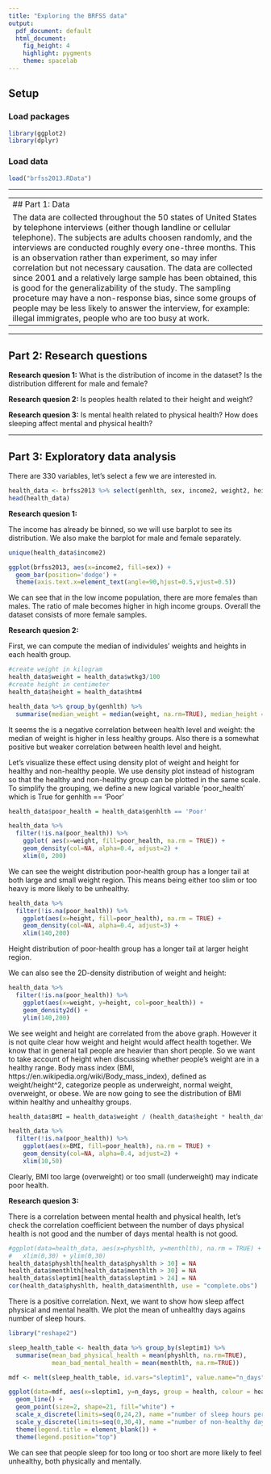 ```yaml
---
title: "Exploring the BRFSS data"
output:
  pdf_document: default
  html_document:
    fig_height: 4
    highlight: pygments
    theme: spacelab
---
```


## Setup

### Load packages

```r
library(ggplot2)
library(dplyr)
```

### Load data

```r
load("brfss2013.RData")
```


* * *

---
## Part 1: Data
The data are collected throughout the 50 states of United States by telephone interviews (either though landline or cellular telephone). The subjects are adults choosen randomly, and the interviews are conducted roughly every one-three months. This is an observation rather than experiment, so may infer correlation but not necessary causation. The data are collected since 2001 and a relatively large sample has been obtained, this is good for the generalizability of the study. The sampling proceture may have a non-response bias, since some groups of people may be less likely to answer the interview, for example: illegal immigrates, people who are too busy at work.
---
* * *

## Part 2: Research questions

**Research quesion 1:**
What is the distribution of income in the dataset? Is the distribution different for male and female?

**Research quesion 2:**
Is peoples health related to their height and weight?

**Research quesion 3:**
Is mental health related to physical health? How does sleeping affect mental and physical health?

* * *

## Part 3: Exploratory data analysis

There are 330 variables, let's select a few we are interested in.

```r
health_data <- brfss2013 %>% select(genhlth, sex, income2, weight2, height3, physhlth, menthlth, wtkg3, htm4, sleptim1)
head(health_data)
```


**Research quesion 1:**

The income has already be binned, so we will use barplot to see its distribution. We also make the barplot for male and female separately.
```r
unique(health_data$income2)
```
```r
ggplot(brfss2013, aes(x=income2, fill=sex)) + 
  geom_bar(position='dodge') +
  theme(axis.text.x=element_text(angle=90,hjust=0.5,vjust=0.5)) 
```
We can see that in the low income population, there are more females than males. The ratio of male becomes higher in high income groups. Overall the dataset consists of more female samples.



**Research quesion 2:**

First, we can compute the median of individules' weights and heights in each health group.

```r
#create weight in kilogram
health_data$weight = health_data$wtkg3/100
#create height in centimeter
health_data$height = health_data$htm4

health_data %>% group_by(genhlth) %>%
  summarise(median_weight = median(weight, na.rm=TRUE), median_height = median(height, na.rm=TRUE))
```
It seems the is a negative correlation between health level and weight: the median of weight is higher in less healthy groups. Also there is a somewhat positive but weaker correlation between health level and height.

Let's visualize these effect using density plot of weight and height for healthy and non-healthy people. We use density plot instead of histogram so that the healthy and non-healthy group can be plotted in the same scale. To simplify the grouping, we define a new logical variable 'poor_health' which is True for genhlth == 'Poor'


```r
health_data$poor_health = health_data$genhlth == 'Poor'

health_data %>%
  filter(!is.na(poor_health)) %>%
    ggplot( aes(x=weight, fill=poor_health, na.rm = TRUE)) +
    geom_density(col=NA, alpha=0.4, adjust=2) + 
    xlim(0, 200)
```
We can see the weight distribution poor-health group has a longer tail at both large and small weight region. This means being either too slim or too heavy is more likely to be unhealthy.

```r
health_data %>%
  filter(!is.na(poor_health)) %>%
    ggplot(aes(x=height, fill=poor_health), na.rm = TRUE) +
    geom_density(col=NA, alpha=0.4, adjust=3) +
    xlim(140,200)
```
Height distribution of poor-health group has a longer tail at larger height region. 

We can also see the 2D-density distribution of weight and height:

```r
health_data %>%
  filter(!is.na(poor_health)) %>%
    ggplot(aes(x=weight, y=height, col=poor_health)) +
    geom_density2d() +
    ylim(140,200)
```
We see weight and height are correlated from the above graph. However it is not quite clear how weight and height would affect health together. We know that in general tall people are heavier than short people. So we want to take account of height when discussing whether people's weight are in a healthy range. Body mass index (BMI, https://en.wikipedia.org/wiki/Body_mass_index), defined as weight/height^2, categorize people as underweight, normal weight, overweight, or obese. We are now going to see the distribution of BMI within healthy and unhealthy groups.

```r
health_data$BMI = health_data$weight / (health_data$height * health_data$height) * 10000

health_data %>%
  filter(!is.na(poor_health)) %>%
    ggplot(aes(x=BMI, fill=poor_health), na.rm = TRUE) +
    geom_density(col=NA, alpha=0.4, adjust=2) +
    xlim(10,50)
```
Clearly, BMI too large (overweight) or too small (underweight) may indicate poor health.


**Research quesion 3:**

There is a correlation between mental health and physical health, let's check the correlation coefficient between the number of days physical health is not good and the number of days mental health is not good.
```r
#ggplot(data=health_data, aes(x=physhlth, y=menthlth), na.rm = TRUE) + geom_count() +
#   xlim(0,30) + ylim(0,30)
health_data$physhlth[health_data$physhlth > 30] = NA
health_data$menthlth[health_data$menthlth > 30] = NA
health_data$sleptim1[health_data$sleptim1 > 24] = NA
cor(health_data$physhlth, health_data$menthlth, use = "complete.obs")
```
There is a positive correlation. Next, we want to show how sleep affect physical and mental health. We plot the mean of unhealthy days agains number of sleep hours.

```r
library("reshape2")

sleep_health_table <- health_data %>% group_by(sleptim1) %>%
  summarise(mean_bad_physical_health = mean(physhlth, na.rm=TRUE),
            mean_bad_mental_health = mean(menthlth, na.rm=TRUE))

mdf <- melt(sleep_health_table, id.vars="sleptim1", value.name="n_days", variable.name="health")

ggplot(data=mdf, aes(x=sleptim1, y=n_days, group = health, colour = health)) +
  geom_line() +
  geom_point(size=2, shape=21, fill="white") +
  scale_x_discrete(limits=seq(0,24,2), name ="number of sleep hours per day") +
  scale_y_discrete(limits=seq(0,30,4), name ="number of non-healthy days in a month") +
  theme(legend.title = element_blank()) + 
  theme(legend.position="top")
```

We can see that people sleep for too long or too short are more likely to feel unhealthy, both physically and mentally.

